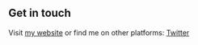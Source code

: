 ## Get in touch

Visit [my website](http://mosesoderanti.gatsbyjs.io?utm_source=cara&utm_medium=Starter) or find me on other platforms: [Twitter](https://www.twitter.com/mosesoderanti )
